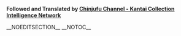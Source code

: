 '''Followed and Translated by [https://www.facebook.com/ChinjufuChan Chinjufu Channel - Kantai Collection Intelligence Network]'''

{{MultiTweet
|MultiTweetID = katsuragidesign
|user = ku_ro_kuro
|color = #ace
|title = Katsuragi's Design
|LK01 = 
|EN01 = The following tweets will be about Kancolle's Katsuragi.
|TL01 = TL: [https://www.facebook.com/ChinjufuChan Chinjufu Channel]
|JP01 = 艦これ葛城についてツィートします
|LK02 = 
|EN02 = She gives an image of forsaking stealth while fighting. She would normally wear a kimono outside of battle.
While several sources have noted that she first acquired camouflage after the first Bombing of Kure, a few claim that she would have already acquired it had she not been moored to the island before the attack, so she was made to pose dynamically while in camouflage.
|TL02 = TL: [https://www.facebook.com/ChinjufuChan Chinjufu Channel]
|JP02 = 葛城
カモフラージュを捨てて戦うシーンのイメージです。敵襲が無い時は普通に着物を着てます。
いくつかの資料で最初の呉空襲の後に擬装されたと書かれていますが
島に繋留されていなかった一度目の空襲時に既に擬装状態であったという手記もあるので、擬装状態でも動きのあるポーズにしました。
|LK03 = 
|EN03 = She came in equipped with an azusayumi (Shinto ceremonial bow) and shrine banners. The sound of the bowstring controls the planes' movements; there are no papers involved.
Her chest size is like that due to her destroyer-type engine and load capacity.
Her crow-like hair is an homage to the legend of a Yatagarasu trapped in the mist of her namesake mountain.
|TL03 = TL: [https://www.facebook.com/ChinjufuChan Chinjufu Channel]
|JP03 = この時の発着艦の道具は梓弓と甲板模様の神社幟です。鳴弦の音エフェクトから艦載機に転じます。ペーパーレスです。 
胸は駆逐艦機関とシャープな艦容からあの大きさにしました。
髪は葛城山に関係のある八咫烏に因んで烏の雰囲気を入れてます。
|LK04 = 
|EN04 = Unryuu, Amagi and Katsuragi have thematic equipment in the form of shrine banners paired with a Shinto implement.
Unryuu's flagpole has a sword on both ends. The "melee weapon" aspect is not to be emphasized, so a concealed weapon (the shikomikatana) is used.
Amagi has a kagurasuzu (bells used in ceremonial dances), while Katsuragi has an azusayumi.
|TL04 = TL: [https://www.facebook.com/ChinjufuChan Chinjufu Channel]
|JP04 = 雲龍天城葛城の発着艦道具は神社幟＋神道の祭具の組み合わせです。
雲龍は旗竿の両端に剣です。近接武器の印象を強くしたくないので仕込み剣にしてます。
天城は神楽鈴 、葛城は弓です。
|LK05 = 
|EN05 = Katsuragi kai
Just like her sisters, her clothes were opened in areas where ventilation is likely necessary.
Just when the opportunity to improve the bow came, no ideas came on how to do so, so her aircraft were instead made to resemble the RATO (Rocket-Assisted Take Off). The tips of the planes (shikigami) were given prototype RATO, hence the look.
|TL05 = TL: [https://www.facebook.com/ChinjufuChan Chinjufu Channel]
|JP05 = 葛城改
他の雲龍型同様に服の換気な必要そうな部位を開口。
折角弓成分があるので弓を主体とした艤装を入れられないか考えて、艦載機を後押しするRATOを矢に見立て、先端に航空機（式神）を付けたRATO試験スタイルにしました。
|LK06 = 
|EN06 = Her arm, which is covered by her flight deck's wooden deck pattern, is covered with cables which transmit energy.
Her waist riggings are also structured to accomodate her bow. Her bridge-type gun was changed to a handgun-type.
Underneath her shield, some Uchine (an arrow-like throwing weapon) can be found. They are somewhat visible once she sustains moderate damage.
The Uchine will become planes when thrown by her hand with flight deck patterns.
|TL06 = TL: [https://www.facebook.com/ChinjufuChan Chinjufu Channel]
|JP06 = 甲板型の木符から甲板模様の手蓋にケーブルでエネルギーを伝達してます。
腰艤装も弓本位の構造に。艦橋型銃はハンドガンタイプになっています。
盾の裏には打根（矢型の投擲武器）が数本。中破の時にちょっと見えます。
打根は甲板模様の手蓋を付けた手で投げると艦載機化します。
}}
__NOEDITSECTION__   __NOTOC__<ac_metadata title="@ku_ro_kuro on Katsuragi&#039;s Design" related_topics="General Discussion|Katsuragi|Katsuragi/Gallery"> </ac_metadata>